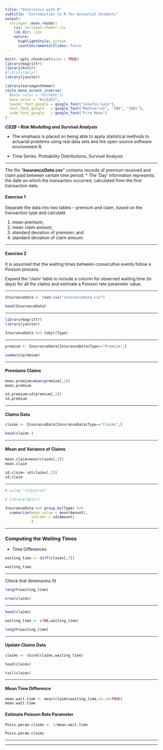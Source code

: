 ```yaml
---
title: "Statistics with R"
subtitle: "Introduction to R for Actuarial Students"
output:
  xaringan::moon_reader:
    css: xaringan-themer.css
    lib_dir: libs
    nature:
      highlightStyle: github
      countIncrementalSlides: false
---
```



```r
knitr::opts_chunk$set(echo = TRUE)
library(magrittr)
library(knitr)
#library(dplyr)
library(janitor)


```

```r
library(xaringanthemer)
style_mono_accent_inverse(
  #base_color = "#3C989E")(
  base_color = "#1c5253",
  header_font_google = google_font("Josefin Sans"),
  text_font_google   = google_font("Montserrat", "300", "300i"),
  code_font_google   = google_font("Fira Mono")
)
```

***CS2B – Risk Modelling and Survival Analysis ***


* The emphasis is placed on being able to apply statistical methods to actuarial problems using real data sets and the open-source software environment R. 

* Time Series. Probability Distributions, Survival Analysis

---

The file “***InsuranceData.csv***” contains records of premium received and claim paid between certain 
time period. 
* The ‘Day’ information represents the date on which the transaction occurred, 
calculated from the first transaction date. 

#### Exercise 1

Separate the data into two tables – premium and claim, based on the transaction type 
and calculate 

1. mean premium; 
2. mean claim amount; 
3. standard deviation of premium; and 
4. standard deviation of claim amount. 

---

#### Exercise 2

It is assumed that the waiting times between consecutive events follow a Poisson 
process. 

Expand the ‘claim’ table to include a column for observed waiting time (in 
days) for all the claims and estimate a Poisson rate parameter value. 



---


```r

InsuranceData <- read.csv("InsuranceData.csv")

head(InsuranceData)
```

---


```r

library(magrittr)
library(janitor)

InsuranceData %>% tabyl(Type)

```

---

```r
premium <- InsuranceData[InsuranceData$Type=="Premium",] 
```

```r
summary(premium)
```

---

#### Premiums Claims

```r
mean.premium=mean(premium[,2]) 
mean.premium 
```

```r
sd.premium=sd(premium[,2]) 
sd.premium 
```
 
---

####  Claims Data
 
```r
claims <- InsuranceData[InsuranceData$Type=="Claims",] 

```


```r
head(claims )
```
 

---

#### Mean and Variance of Claims

```r
mean.claim=mean(claims[,2]) 
mean.claim 
```

```r
sd.claim= sd(claims[,2]) 
sd.claim 
```
 
---


```r
# using "tidyverse"

# library(dplyr)

InsuranceData %>% group_by(Type) %>%
  summarize(mean.value = mean(Amount),
            std.dev = sd(Amount)
            )


```

---

### Computing the Waiting Times

* Time Differences

```r
waiting_time <- diff(claims[,1]) 

waiting_time

```


---

Check that dimensions fit

```r
length(waiting_time)
```


```r
nrow(claims)
```

---


```r
head(claims)
```



```r
waiting_time <- c(NA,waiting_time)

length(waiting_time)

```
 

---

#### Update Claims Data

```r
claims <- cbind(claims,waiting_time)

head(claims) 
```


```r
tail(claims)
```

---

#### Mean Time Difference


```r
mean.wait.time <- mean(claims$waiting_time,na.rm=TRUE)
mean.wait.time

```

#### Estimate Poisson Rate Parameter

```r
Poiss.param.claims <- 1/mean.wait.time 

Poiss.param.claims 


```

---


---